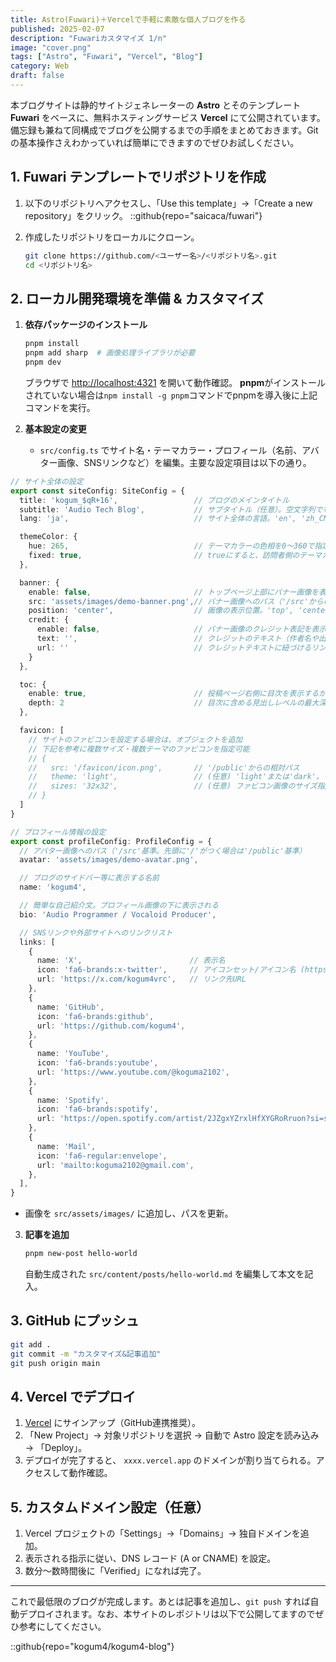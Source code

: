 ```yaml
---
title: Astro(Fuwari)＋Vercelで手軽に素敵な個人ブログを作る
published: 2025-02-07
description: "Fuwariカスタマイズ 1/n"
image: "cover.png"
tags: ["Astro", "Fuwari", "Vercel", "Blog"]
category: Web
draft: false
---
```


本ブログサイトは静的サイトジェネレーターの **Astro** とそのテンプレート **Fuwari** をベースに、無料ホスティングサービス **Vercel** にて公開されています。備忘録も兼ねて同構成でブログを公開するまでの手順をまとめておきます。Gitの基本操作さえわかっていれば簡単にできますのでぜひお試しください。

## 1. Fuwari テンプレートでリポジトリを作成

1. 以下のリポジトリへアクセスし、「Use this template」→「Create a new repository」をクリック。
   ::github{repo="saicaca/fuwari"}

2. 作成したリポジトリをローカルにクローン。
   ```bash
   git clone https://github.com/<ユーザー名>/<リポジトリ名>.git
   cd <リポジトリ名>
   ```

## 2. ローカル開発環境を準備 & カスタマイズ

1. **依存パッケージのインストール**  
   ```bash
   pnpm install
   pnpm add sharp  # 画像処理ライブラリが必要
   pnpm dev
   ```
   ブラウザで [http://localhost:4321](http://localhost:4321) を開いて動作確認。 **pnpm**がインストールされていない場合は`npm install -g pnpm`コマンドでpnpmを導入後に上記コマンドを実行。

2. **基本設定の変更**  
   - `src/config.ts` でサイト名・テーマカラー・プロフィール（名前、アバター画像、SNSリンクなど）を編集。主要な設定項目は以下の通り。
  
```typescript
// サイト全体の設定
export const siteConfig: SiteConfig = {
  title: 'kogum_$qR+16',                 // ブログのメインタイトル
  subtitle: 'Audio Tech Blog',           // サブタイトル（任意）。空文字列でもOK
  lang: 'ja',                            // サイト全体の言語。'en', 'zh_CN', 'zh_TW', 'ja', 'ko', 'es', 'th'など

  themeColor: {
    hue: 265,                            // テーマカラーの色相を0～360で指定（例: 0=赤, 200=ティール, 250=シアン, 345=ピンク）
    fixed: true,                         // trueにすると、訪問者側のテーマカラー変更UIを隠す
  },

  banner: {
    enable: false,                       // トップページ上部にバナー画像を表示する場合はtrueに
    src: 'assets/images/demo-banner.png',// バナー画像へのパス（'/src'からの相対パス。先頭に'/'が付く場合は'/public'基準）
    position: 'center',                  // 画像の表示位置。'top', 'center', 'bottom'のいずれか。デフォルトは'center'
    credit: {
      enable: false,                     // バナー画像のクレジット表記を表示するかどうか
      text: '',                          // クレジットのテキスト（作者名や出典など）
      url: ''                            // クレジットテキストに紐づけるリンク先URL
    }
  },

  toc: {
    enable: true,                        // 投稿ページ右側に目次を表示するかどうか
    depth: 2                             // 目次に含める見出しレベルの最大深度（1～3）
  },

  favicon: [
    // サイトのファビコンを設定する場合は、オブジェクトを追加
    // 下記を参考に複数サイズ・複数テーマのファビコンを指定可能
    // {
    //   src: '/favicon/icon.png',       // '/public'からの相対パス
    //   theme: 'light',                 // (任意) 'light'または'dark'。モード別にアイコンを変えたい場合に設定
    //   sizes: '32x32',                 // (任意) ファビコン画像のサイズ指定
    // }
  ]
}
```

```typescript
// プロフィール情報の設定
export const profileConfig: ProfileConfig = {
  // アバター画像へのパス（'/src'基準。先頭に'/'がつく場合は'/public'基準）
  avatar: 'assets/images/demo-avatar.png',

  // ブログのサイドバー等に表示する名前
  name: 'kogum4',

  // 簡単な自己紹介文。プロフィール画像の下に表示される
  bio: 'Audio Programmer / Vocaloid Producer',

  // SNSリンクや外部サイトへのリンクリスト
  links: [
    {
      name: 'X',                        // 表示名
      icon: 'fa6-brands:x-twitter',     // アイコンセット/アイコン名 (https://icones.js.org/参照)
      url: 'https://x.com/kogum4vrc',   // リンク先URL
    },
    {
      name: 'GitHub',
      icon: 'fa6-brands:github',
      url: 'https://github.com/kogum4',
    },
    {
      name: 'YouTube',
      icon: 'fa6-brands:youtube',
      url: 'https://www.youtube.com/@koguma2102',
    },
    {
      name: 'Spotify',
      icon: 'fa6-brands:spotify',
      url: 'https://open.spotify.com/artist/2JZgxYZrxlHfXYGRoRruon?si=skWqYMu0TAioPRpnmwMzFA',
    },
    {
      name: 'Mail',
      icon: 'fa6-regular:envelope',
      url: 'mailto:koguma2102@gmail.com',
    },
  ],
}

```

   - 画像を `src/assets/images/` に追加し、パスを更新。

3. **記事を追加**  
   ```bash
   pnpm new-post hello-world
   ```
   自動生成された `src/content/posts/hello-world.md` を編集して本文を記入。

## 3. GitHub にプッシュ

```bash
git add .
git commit -m "カスタマイズ&記事追加"
git push origin main
```

## 4. Vercel でデプロイ

1. [Vercel](https://vercel.com/) にサインアップ（GitHub連携推奨）。  
2. 「New Project」→ 対象リポジトリを選択 → 自動で Astro 設定を読み込み → 「Deploy」。  
3. デプロイが完了すると、 `xxxx.vercel.app` のドメインが割り当てられる。アクセスして動作確認。

## 5. カスタムドメイン設定（任意）

1. Vercel プロジェクトの「Settings」→「Domains」→ 独自ドメインを追加。  
2. 表示される指示に従い、DNS レコード (A or CNAME) を設定。  
3. 数分～数時間後に「Verified」になれば完了。
---
これで最低限のブログが完成します。あとは記事を追加し、`git push` すれば自動デプロイされます。なお、本サイトのレポジトリは以下で公開してますのでぜひ参考にしてください。

::github{repo="kogum4/kogum4-blog"}